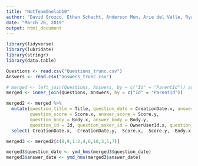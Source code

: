---
title: "NotTeamOnelab10"
author: "David Orozco, Ethan Schacht, Anderson Mun, Arie del Valle, Ryan Tate"
date: "March 20, 2019"
output: html_document
---

```{r}
library(tidyverse)
library(lubridate)
library(stringr)
library(data.table)

Questions <- read.csv("Questions_trunc.csv")
Answers <- read.csv("answers_trunc.csv")

# merged <- left_join(Questions, Answers, by = c("Id" = "ParentId")) as NAs in date set
merged <- inner_join(Questions, Answers, by = c("Id" = "ParentId"))

```
```{r}
merged2 <- merged %>%
  mutate(question_title = Title, question_date = CreationDate.x, answer_date = CreationDate.y,
         question_score = Score.x, answer_score = Score.y,
         question_body = Body.x, answer_body = Body.y,
         question_id = Id, question_asker_id = OwnerUserId.x, question_answerer_id = OwnerUserId.y) %>%
  select(-CreationDate.x, -CreationDate.y, -Score.x, -Score.y, -Body.x, -Body.y, -Id, -X.x, -X.y, -Id.y, -OwnerUserId.x, -OwnerUserId.y, -Title)

merged3 <- merged2[c(8,9,1:2,4,6,10,3,5,7)]

merged3$question_date <- ymd_hms(merged3$question_date)
merged3$answer_date <- ymd_hms(merged3$answer_date)
```
